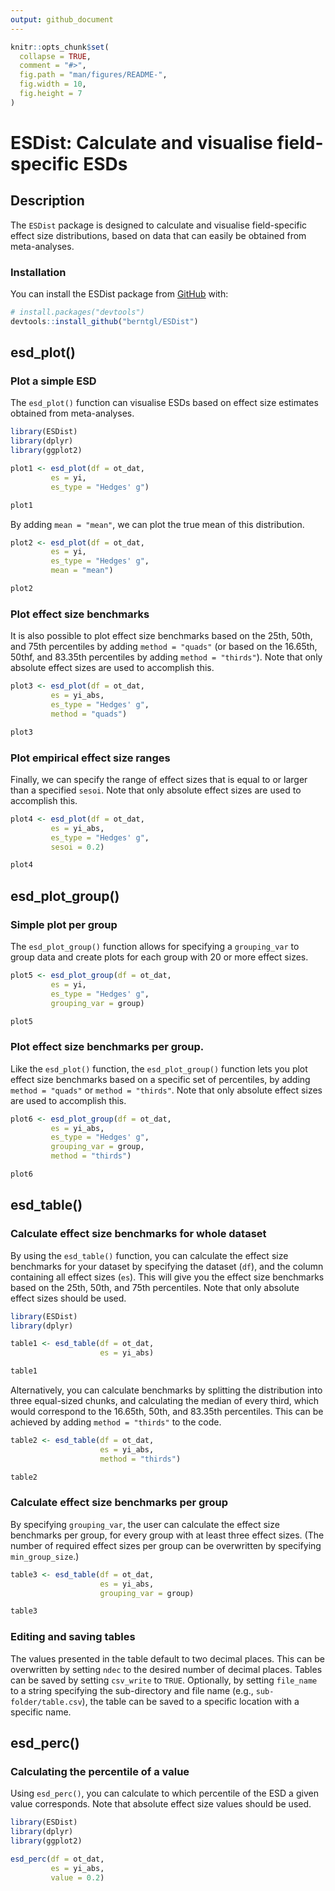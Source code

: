 ```yaml
---
output: github_document
---
```


<!-- README.md is generated from README.Rmd. Please edit that file -->

```r
knitr::opts_chunk$set(
  collapse = TRUE,
  comment = "#>",
  fig.path = "man/figures/README-",
  fig.width = 10,
  fig.height = 7
)
```

# ESDist: Calculate and visualise field-specific ESDs

<!-- badges: start -->
<!-- badges: end -->

## Description
The `ESDist` package is designed to calculate and visualise field-specific
effect size distributions, based on data that can easily be obtained from 
meta-analyses.


### Installation

You can install the ESDist package from [GitHub](https://github.com/) with:

``` r
# install.packages("devtools")
devtools::install_github("berntgl/ESDist")
```

## esd_plot()
### Plot a simple ESD

The `esd_plot()` function can visualise ESDs based on effect size estimates 
obtained from meta-analyses.

```r
library(ESDist)
library(dplyr)
library(ggplot2)
```

```r
plot1 <- esd_plot(df = ot_dat,
         es = yi,
         es_type = "Hedges' g")

plot1
```


By adding `mean = "mean"`, we can plot the true mean of this distribution.

```r
plot2 <- esd_plot(df = ot_dat,
         es = yi,
         es_type = "Hedges' g",
         mean = "mean")

plot2
```


### Plot effect size benchmarks

It is also possible to plot effect size benchmarks based on the 25th, 50th, and 
75th percentiles by adding `method = "quads"` (or based on the 16.65th, 50thf, 
and 83.35th percentiles by adding `method = "thirds"`). Note that only absolute 
effect sizes are used to accomplish this.

```r
plot3 <- esd_plot(df = ot_dat,
         es = yi_abs,
         es_type = "Hedges' g",
         method = "quads")

plot3
```


### Plot empirical effect size ranges

Finally, we can specify the range of effect sizes that is equal to or larger 
than a specified `sesoi`. Note that only absolute effect sizes are used to 
accomplish this.

```r
plot4 <- esd_plot(df = ot_dat,
         es = yi_abs,
         es_type = "Hedges' g",
         sesoi = 0.2)

plot4
```


## esd_plot_group()
### Simple plot per group

The `esd_plot_group()` function allows for specifying a `grouping_var` to group 
data and create plots for each group with 20 or more effect sizes. 

```r
plot5 <- esd_plot_group(df = ot_dat,
         es = yi,
         es_type = "Hedges' g",
         grouping_var = group)

plot5
```


### Plot effect size benchmarks per group.
Like the `esd_plot()` function, the `esd_plot_group()` function lets you plot
effect size benchmarks based on a specific set of percentiles, by adding 
`method = "quads"` or `method = "thirds"`. Note that only absolute effect sizes
are used to accomplish this.

```r
plot6 <- esd_plot_group(df = ot_dat,
         es = yi_abs,
         es_type = "Hedges' g",
         grouping_var = group,
         method = "thirds")

plot6
```


## esd_table()
### Calculate effect size benchmarks for whole dataset
By using the `esd_table()` function, you can calculate the effect size 
benchmarks for your dataset by specifying the dataset (`df`), and the column 
containing all effect sizes (`es`). This will give you the effect size 
benchmarks based on the 25th, 50th, and 75th percentiles. Note that only 
absolute effect sizes should be used.

```r
library(ESDist)
library(dplyr)
```

```r
table1 <- esd_table(df = ot_dat,
                    es = yi_abs)

table1
```

Alternatively, you can calculate benchmarks by splitting the distribution into 
three equal-sized chunks, and calculating the median of every third, which would
correspond to the 16.65th, 50th, and 83.35th percentiles. This can be achieved
by adding `method = "thirds"` to the code.

```r
table2 <- esd_table(df = ot_dat,
                    es = yi_abs,
                    method = "thirds")

table2
```

### Calculate effect size benchmarks per group
By specifying `grouping_var`, the user can calculate the effect size benchmarks
per group, for every group with at least three effect sizes. (The number of 
required effect sizes per group can be overwritten by specifying 
`min_group_size`.)

```r
table3 <- esd_table(df = ot_dat,
                    es = yi_abs,
                    grouping_var = group)

table3
```

### Editing and saving tables
The values presented in the table default to two decimal places. This can be 
overwritten by setting `ndec` to the desired number of decimal places. 
Tables can be saved by setting `csv_write` to `TRUE`. Optionally, by setting
`file_name` to a string specifying the sub-directory and file name (e.g., 
`sub-folder/table.csv`), the table can be saved to a specific location with a
specific name. 

## esd_perc()
### Calculating the percentile of a value
Using `esd_perc()`, you can calculate to which percentile of the ESD a given 
value corresponds. Note that absolute effect size values should be used.

```r
library(ESDist)
library(dplyr)
library(ggplot2)
```

```r
esd_perc(df = ot_dat,
         es = yi_abs,
         value = 0.2)
```
